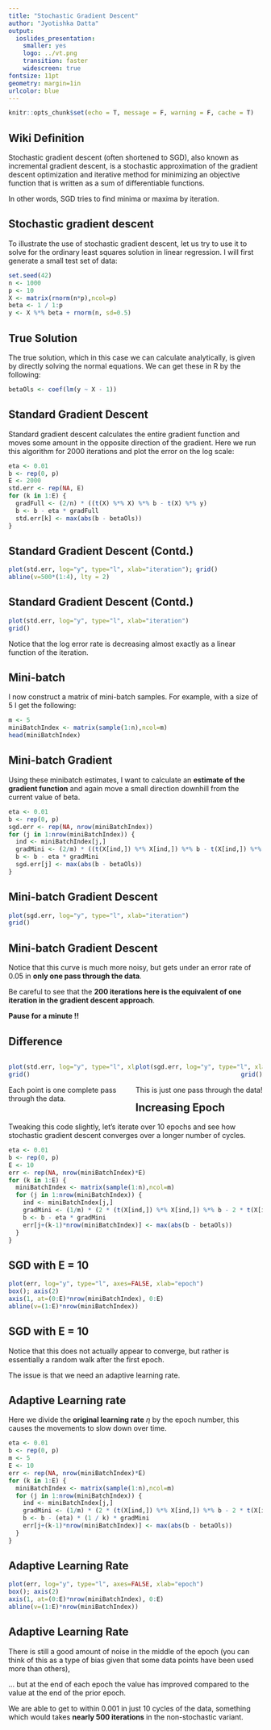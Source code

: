 ```yaml
---
title: "Stochastic Gradient Descent"
author: "Jyotishka Datta"
output: 
  ioslides_presentation:
    smaller: yes
    logo: ../vt.png
    transition: faster
    widescreen: true
fontsize: 11pt
geometry: margin=1in
urlcolor: blue
---
```


<style>
.column-left{
  float: left;
  width: 50%;
  text-align: left;
}
.column-right{
  float: right;
  width: 50%;
  text-align: right;
}
</style>

```r
knitr::opts_chunk$set(echo = T, message = F, warning = F, cache = T)
```

## Wiki Definition 

Stochastic gradient descent (often shortened to SGD), also known as incremental gradient descent, is a stochastic approximation of the gradient descent optimization and iterative method for minimizing an objective function that is written as a sum of differentiable functions. 

In other words, SGD tries to find minima or maxima by iteration.

## Stochastic gradient descent

To illustrate the use of stochastic gradient descent, let us try
to use it to solve for the ordinary least squares solution in
linear regression. I will first generate a small test set of data:

```r
set.seed(42)
n <- 1000
p <- 10
X <- matrix(rnorm(n*p),ncol=p)
beta <- 1 / 1:p
y <- X %*% beta + rnorm(n, sd=0.5)
```

## True Solution 

The true solution, which in this case we can calculate analytically,
is given by directly solving the normal equations. We can get these
in R by the following:

```r
betaOls <- coef(lm(y ~ X - 1))
```


## Standard Gradient Descent 

Standard gradient descent calculates the entire gradient function and
moves some amount in the opposite direction of the gradient. Here we run this
algorithm for 2000 iterations and plot the error on the log scale:

```r
eta <- 0.01
b <- rep(0, p)
E <- 2000
std.err <- rep(NA, E)
for (k in 1:E) {
  gradFull <- (2/n) * ((t(X) %*% X) %*% b - t(X) %*% y)
  b <- b - eta * gradFull
  std.err[k] <- max(abs(b - betaOls))
}
```


## Standard Gradient Descent (Contd.)

```r
plot(std.err, log="y", type="l", xlab="iteration"); grid()
abline(v=500*(1:4), lty = 2)
```


## Standard Gradient Descent (Contd.)

```r
plot(std.err, log="y", type="l", xlab="iteration")
grid()
```

Notice that the log error rate is decreasing almost exactly as a linear
function of the iteration.

## Mini-batch 

I now construct a matrix of mini-batch samples. For example, with
a size of 5 I get the following:

```r
m <- 5
miniBatchIndex <- matrix(sample(1:n),ncol=m)
head(miniBatchIndex)
```

## Mini-batch Gradient 

Using these minibatch estimates, I want to calculate an **estimate of the
gradient function** and again move a small direction downhill from the
current value of beta.

```r
eta <- 0.01
b <- rep(0, p)
sgd.err <- rep(NA, nrow(miniBatchIndex))
for (j in 1:nrow(miniBatchIndex)) {
  ind <- miniBatchIndex[j,]
  gradMini <- (2/m) * ((t(X[ind,]) %*% X[ind,]) %*% b - t(X[ind,]) %*% y[ind])
  b <- b - eta * gradMini
  sgd.err[j] <- max(abs(b - betaOls))
}
```


## Mini-batch Gradient Descent 

```r
plot(sgd.err, log="y", type="l", xlab="iteration")
grid()
```

## Mini-batch Gradient Descent 


Notice that this curve is much more noisy, but gets under an error rate of 0.05
in **only one pass through the data**. 

Be careful to see that the **200 iterations here is the equivalent of one iteration in the gradient descent approach**.


**Pause for a minute !!** 


## Difference 

<div class="column-left">

```r
plot(std.err, log="y", type="l", xlab="iteration", main = "Standard Gradient Descent")
grid()
```

Each point is one complete pass through the data.
</div>

<div class="column-right">

```r
plot(sgd.err, log="y", type="l", xlab="iteration (M)", main = "Mini-batch Gradient Descent")
grid()
```

This is just one pass through the data! 

</div>



## Increasing Epoch 

Tweaking this code slightly, let's iterate over 10 epochs and see how stochastic
gradient descent converges over a longer number of cycles.

```r
eta <- 0.01
b <- rep(0, p)
E <- 10
err <- rep(NA, nrow(miniBatchIndex)*E)
for (k in 1:E) {
  miniBatchIndex <- matrix(sample(1:n),ncol=m)
  for (j in 1:nrow(miniBatchIndex)) {
    ind <- miniBatchIndex[j,]
    gradMini <- (1/m) * (2 * (t(X[ind,]) %*% X[ind,]) %*% b - 2 * t(X[ind,]) %*% y[ind])
    b <- b - eta * gradMini
    err[j+(k-1)*nrow(miniBatchIndex)] <- max(abs(b - betaOls))
  }
}
```



## SGD with E = 10 


```r
plot(err, log="y", type="l", axes=FALSE, xlab="epoch")
box(); axis(2)
axis(1, at=(0:E)*nrow(miniBatchIndex), 0:E)
abline(v=(1:E)*nrow(miniBatchIndex))
```


## SGD with E = 10 

Notice that this does not actually appear to converge, but rather is essentially a random walk after the first epoch. 

The issue is that we need an adaptive learning rate. 

## Adaptive Learning rate

Here we divide the **original learning rate** $\eta$ by the epoch number, this causes the movements to slow down over time.

```r
eta <- 0.01
b <- rep(0, p)
m <- 5
E <- 10
err <- rep(NA, nrow(miniBatchIndex)*E)
for (k in 1:E) {
  miniBatchIndex <- matrix(sample(1:n),ncol=m)
  for (j in 1:nrow(miniBatchIndex)) {
    ind <- miniBatchIndex[j,]
    gradMini <- (1/m) * (2 * (t(X[ind,]) %*% X[ind,]) %*% b - 2 * t(X[ind,]) %*% y[ind])
    b <- b - (eta) * (1 / k) * gradMini
    err[j+(k-1)*nrow(miniBatchIndex)] <- max(abs(b - betaOls))
  }
}
```



## Adaptive Learning Rate 

```R
plot(err, log="y", type="l", axes=FALSE, xlab="epoch")
box(); axis(2)
axis(1, at=(0:E)*nrow(miniBatchIndex), 0:E)
abline(v=(1:E)*nrow(miniBatchIndex))
```


## Adaptive Learning Rate 


There is still a good amount of noise in the middle of the epoch (you can think of this as a type of bias given that some data points have been used more than others), 

... but at the end of each epoch the value has improved compared to the value at the end of the prior epoch. 

We are able to get to within 0.001 in just 10 cycles of the data, something
which would takes **nearly 500 iterations** in the non-stochastic variant.




